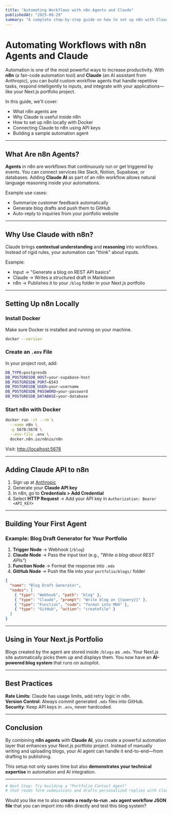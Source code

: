 ```yaml
---
title: "Automating Workflows with n8n Agents and Claude"
publishedAt: "2025-08-29"
summary: "A complete step-by-step guide on how to set up n8n with Claude AI to build smart automation agents in your Next.js portfolio project."
---
```


# Automating Workflows with n8n Agents and Claude

Automation is one of the most powerful ways to increase productivity. With **n8n** (a fair-code automation tool) and **Claude** (an AI assistant from Anthropic), you can build custom workflow agents that handle repetitive tasks, respond intelligently to inputs, and integrate with your applications—like your Next.js portfolio project.

In this guide, we'll cover:

- What n8n agents are  
- Why Claude is useful inside n8n  
- How to set up n8n locally with Docker  
- Connecting Claude to n8n using API keys  
- Building a sample automation agent  

---

## What Are n8n Agents?

**Agents** in n8n are workflows that continuously run or get triggered by events. You can connect services like Slack, Notion, Supabase, or databases. Adding **Claude AI** as part of an n8n workflow allows natural language reasoning inside your automations.

Example use cases:
- Summarize customer feedback automatically  
- Generate blog drafts and push them to GitHub  
- Auto-reply to inquiries from your portfolio website  

---

## Why Use Claude with n8n?

Claude brings **contextual understanding** and **reasoning** into workflows. Instead of rigid rules, your automation can "think" about inputs.

Example:  
- Input → "Generate a blog on REST API basics"  
- Claude → Writes a structured draft in Markdown  
- n8n → Publishes it to your `/blog` folder in your Next.js portfolio  

---

## Setting Up n8n Locally

### Install Docker

Make sure Docker is installed and running on your machine.  

```bash
docker --version
```

### Create an `.env` File

In your project root, add:

```bash
DB_TYPE=postgresdb
DB_POSTGRESDB_HOST=your-supabase-host
DB_POSTGRESDB_PORT=6543
DB_POSTGRESDB_USER=your-username
DB_POSTGRESDB_PASSWORD=your-password
DB_POSTGRESDB_DATABASE=your-database
```

### Start n8n with Docker

```bash
docker run -it --rm \
  --name n8n \
  -p 5678:5678 \
  --env-file .env \
  docker.n8n.io/n8nio/n8n
```

Visit: [http://localhost:5678](http://localhost:5678)

---

## Adding Claude API to n8n

1. Sign up at [Anthropic](https://www.anthropic.com)
2. Generate your **Claude API key**
3. In n8n, go to **Credentials > Add Credential**
4. Select **HTTP Request** → Add your API key in `Authorization: Bearer <API_KEY>`

---

## Building Your First Agent

### Example: Blog Draft Generator for Your Portfolio

1. **Trigger Node** → Webhook (`/blog`)
2. **Claude Node** → Pass the input text (e.g., *"Write a blog about REST APIs"*)
3. **Function Node** → Format the response into `.mdx`
4. **GitHub Node** → Push the file into your `portfolio/blogs/` folder

```json
{
  "name": "Blog Draft Generator",
  "nodes": [
    { "type": "Webhook", "path": "blog" },
    { "type": "Claude", "prompt": "Write blog on {{query}}" },
    { "type": "Function", "code": "format into MDX" },
    { "type": "GitHub", "action": "createFile" }
  ]
}
```

---

## Using in Your Next.js Portfolio

Blogs created by the agent are stored inside `/blogs` as `.mdx`. Your Next.js site automatically picks them up and displays them. You now have an **AI-powered blog system** that runs on autopilot.

---

## Best Practices

**Rate Limits**: Claude has usage limits, add retry logic in n8n.  
**Version Control**: Always commit generated `.mdx` files into GitHub.  
**Security**: Keep API keys in `.env`, never hardcoded.

---

## Conclusion

By combining **n8n agents** with **Claude AI**, you create a powerful automation layer that enhances your Next.js portfolio project. Instead of manually writing and uploading blogs, your AI agent can handle it end-to-end—from drafting to publishing.

This setup not only saves time but also **demonstrates your technical expertise** in automation and AI integration.

---

```bash
# Next Step: Try building a "Portfolio Contact Agent" 
# that reads form submissions and drafts personalized replies with Claude
```

Would you like me to also **create a ready-to-run `.mdx` agent workflow JSON file** that you can import into n8n directly and test this blog system?
